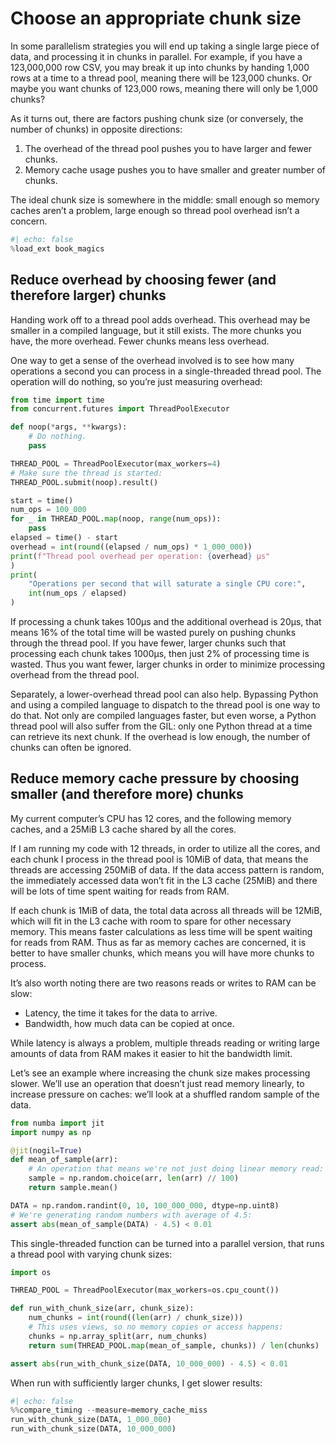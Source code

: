 # Choose an appropriate chunk size

In some parallelism strategies you will end up taking a single large piece of data, and processing it in chunks in parallel.
For example, if you have a 123,000,000 row CSV, you may break it up into chunks by handing 1,000 rows at a time to a thread pool, meaning there will be 123,000 chunks.
Or maybe you want chunks of 123,000 rows, meaning there will only be 1,000 chunks?

As it turns out, there are factors pushing chunk size (or conversely, the number of chunks) in opposite directions:

1. The overhead of the thread pool pushes you to have larger and fewer chunks.
2. Memory cache usage pushes you to have smaller and greater number of chunks.

The ideal chunk size is somewhere in the middle: small enough so memory caches aren't a problem, large enough so thread pool overhead isn't a concern.

```python
#| echo: false
%load_ext book_magics
```

## Reduce overhead by choosing fewer (and therefore larger) chunks

Handing work off to a thread pool adds overhead.
This overhead may be smaller in a compiled language, but it still exists.
The more chunks you have, the more overhead.
Fewer chunks means less overhead.

One way to get a sense of the overhead involved is to see how many operations a second you can process in a single-threaded thread pool.
The operation will do nothing, so you're just measuring overhead:

```python
from time import time
from concurrent.futures import ThreadPoolExecutor

def noop(*args, **kwargs):
    # Do nothing.
    pass

THREAD_POOL = ThreadPoolExecutor(max_workers=4)
# Make sure the thread is started:
THREAD_POOL.submit(noop).result()

start = time()
num_ops = 100_000
for _ in THREAD_POOL.map(noop, range(num_ops)):
    pass
elapsed = time() - start
overhead = int(round((elapsed / num_ops) * 1_000_000))
print(f"Thread pool overhead per operation: {overhead} µs"
)
print(
    "Operations per second that will saturate a single CPU core:",
    int(num_ops / elapsed)
)
```

If processing a chunk takes 100µs and the additional overhead is 20µs, that means 16% of the total time will be wasted purely on pushing chunks through the thread pool.
If you have fewer, larger chunks such that processing each chunk takes 1000µs, then just 2% of processing time is wasted.
Thus you want fewer, larger chunks in order to minimize processing overhead from the thread pool.

Separately, a lower-overhead thread pool can also help.
Bypassing Python and using a compiled language to dispatch to the thread pool is one way to do that.
Not only are compiled languages faster, but even worse, a Python thread pool will also suffer from the GIL: only one Python thread at a time can retrieve its next chunk.
If the overhead is low enough, the number of chunks can often be ignored.

## Reduce memory cache pressure by choosing smaller (and therefore more) chunks

My current computer's CPU has 12 cores, and the following memory caches, and a 25MiB L3 cache shared by all the cores.

If I am running my code with 12 threads, in order to utilize all the cores, and each chunk I process in the thread pool is 10MiB of data, that means the threads are accessing 250MiB of data.
If the data access pattern is random, the immediately accessed data won't fit in the L3 cache (25MiB) and there will be lots of time spent waiting for reads from RAM.

If each chunk is 1MiB of data, the total data across all threads will be 12MiB, which will fit in the L3 cache with room to spare for other necessary memory.
This means faster calculations as less time will be spent waiting for reads from RAM.
Thus as far as memory caches are concerned, it is better to have smaller chunks, which means you will have more chunks to process.

It's also worth noting there are two reasons reads or writes to RAM can be slow:

* Latency, the time it takes for the data to arrive.
* Bandwidth, how much data can be copied at once.

While latency is always a problem, multiple threads reading or writing large amounts of data from RAM makes it easier to hit the bandwidth limit.

Let's see an example where increasing the chunk size makes processing slower.
We'll use an operation that doesn't just read memory linearly, to increase pressure on caches: we'll look at a shuffled random sample of the data.

```python
from numba import jit
import numpy as np

@jit(nogil=True)
def mean_of_sample(arr):
    # An operation that means we're not just doing linear memory read:
    sample = np.random.choice(arr, len(arr) // 100)
    return sample.mean()

DATA = np.random.randint(0, 10, 100_000_000, dtype=np.uint8)
# We're generating random numbers with average of 4.5:
assert abs(mean_of_sample(DATA) - 4.5) < 0.01
```

This single-threaded function can be turned into a parallel version, that runs a thread pool with varying chunk sizes:

```python
import os

THREAD_POOL = ThreadPoolExecutor(max_workers=os.cpu_count())

def run_with_chunk_size(arr, chunk_size):
    num_chunks = int(round((len(arr) / chunk_size)))
    # This uses views, so no memory copies or access happens:
    chunks = np.array_split(arr, num_chunks)
    return sum(THREAD_POOL.map(mean_of_sample, chunks)) / len(chunks)

assert abs(run_with_chunk_size(DATA, 10_000_000) - 4.5) < 0.01
```

When run with sufficiently larger chunks, I get slower results:

```python
#| echo: false
%%compare_timing --measure=memory_cache_miss
run_with_chunk_size(DATA, 1_000_000)
run_with_chunk_size(DATA, 10_000_000)
```
